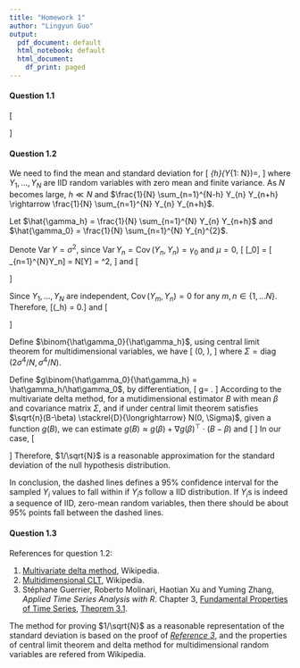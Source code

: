 ```yaml
---
title: "Homework 1"
author: "Lingyun Guo"
output:
  pdf_document: default
  html_notebook: default
  html_document:
    df_print: paged
---
```



#### Question 1.1

\[
\begin{aligned}
\operatorname{Var}\left(\hat{\mu}\left(Y_{1: N}\right)\right) = \operatorname{Var}(\frac{1}{N} \sum_{n=1}^{N} y_{n}) &= \operatorname{Cov}(\frac{1}{N} \sum_{n=1}^{N} y_{n}, \frac{1}{N} \sum_{n=1}^{N} y_{n}) \\
&= \frac{1}{N^2}\operatorname{Cov}(\sum_{n=1}^{N} y_{n}, \sum_{n=1}^{N} y_{n})\\
&= \frac{1}{N^2}\operatorname{Cov}(\sum_{m=1}^{N} y_{m}, \sum_{n=1}^{N} y_{n})\\
&= \frac{1}{N^2}\sum_{m=1}^{N}\sum_{n=1}^{N}\operatorname{Cov}( y_{m},  y_{n})\\
&= \frac{1}{N^2}\left(\sum_{n=1}^N\operatorname{Cov}(y_n, y_n) + 2\sum_{h=1}^{N-1}\sum_{k=h+1}^{N}\operatorname{Cov}(y_h, y_k)\right)\\
&= \frac{1}{N^2}\left(N\gamma_0 + 2\sum_{h=1}^{N-1}\sum_{n=1}^{N-h}\operatorname{Cov}(y_h, y_{n+h}) \right) \\ 
&= \frac{1}{N^2}\left(N\gamma_0 + 2\sum_{h=1}^{N-1}(N-h)\gamma_h \right) \\
&= \frac{1}{N}\gamma_0 + \frac{2}{N^2}\sum_{h=1}^{N-1}(N-h)\gamma_h
\end{aligned}
\]



#### Question 1.2

We need to find the mean and standard deviation for 
\[
\hat{\rho}_{h}\left(Y_{1: N}\right)=\frac{\frac{1}{N} \sum_{n=1}^{N-h} Y_{n} Y_{n+h}}{\frac{1}{N} \sum_{n=1}^{N} Y_{n}^{2}},
\]
where $Y_1, ..., Y_N$ are IID random variables with zero mean and finite variance. As $N$ becomes large, $h \ll N$ and $\frac{1}{N} \sum_{n=1}^{N-h} Y_{n} Y_{n+h} \rightarrow \frac{1}{N} \sum_{n=1}^{N} Y_{n} Y_{n+h}$. 

Let $\hat{\gamma_h} = \frac{1}{N} \sum_{n=1}^{N} Y_{n} Y_{n+h}$ and $\hat{\gamma_0} = \frac{1}{N} \sum_{n=1}^{N} Y_{n}^{2}$.

Denote $\operatorname{Var}Y = \sigma^2$, since $\operatorname{Var}Y_n = \operatorname{Cov}(Y_n, Y_n) = \gamma_0$ and $\mu = 0$, 
\[
\mathbb{E}[\hat\gamma_0] = \mathbb{E}[\frac{1}{N} \sum_{n=1}^{N}\operatorname{Var}Y_n] = \frac{1}{N}\cdot N\cdot\mathbb{E}[\operatorname{Var}Y] = \sigma^2,
\]
and
\[
\begin{aligned}
\operatorname{Var}\hat\gamma_0 = \mathbb{E}[\hat\gamma_0^2] -  \mathbb{E}[\hat\gamma_0]^2 
&= \frac{1}{N^2} \mathbb{E}[(Y_1^2+...+Y_n^2)(Y_1^2+...+Y_n^2)] - \frac{1}{N^2}\mathbb{E}[\sum_{n=1}^NY_n^2]^2 \\
&= \frac{1}{N^2} \mathbb{E}[\sum_{n=1}^NY_n^4] + \frac{1}{N^2}\sum_{n=1}^N\sum_{m\neq n}\mathbb{E}[Y_n^2]\mathbb{E}[Y_m^2] - \frac{1}{N^2}\mathbb{E}[\sum_{n=1}^NY_n^2]^2 \\
&= \frac{1}{N}\mathbb{E}[Y^4] + \frac{N(N-1)}{N^2}\sigma^4 - \sigma^4 \\
&= \frac{3\sigma^4}{N}-\frac{1}{N}\sigma^4 \\
&= \frac{2\sigma^4}{N}
\end{aligned}
\]

Since $Y_1, ..., Y_N$ are independent, $\operatorname{Cov}(Y_m, Y_n) = 0$ for any $m, n\in\{1, ...N\}$. Therefore, 
\[\mathbb{E}(\hat\gamma_h) = 0.\]
and
\[
\begin{aligned}
\operatorname{Var}\hat\gamma_h &= \frac{1}{N^2}\mathbb{E}[(\sum_{n=1}^{N} Y_{n} Y_{n+h})^2] \\
&= \frac{1}{N^2}\sum_{n=1}^{N}\mathbb{E}[Y_n^2]\mathbb{E}[Y_{n+h}^2]\\
&= \frac{\sigma^4}{N}
\end{aligned}
\]

Define $\binom{\hat\gamma_0}{\hat\gamma_h}$, using central limit theorem for multidimensional variables, we have
\[
\sqrt{N} \left[\binom{\hat\gamma_0}{\hat\gamma_h} - \binom{\sigma^2}{0}\right] \sim \mathcal{N}(0, \Sigma),
\]
where $\Sigma = \operatorname{diag}(2\sigma^4/N, \sigma^4/N)$.

Define $g\binom{\hat\gamma_0}{\hat\gamma_h} = \hat\gamma_h/\hat\gamma_0$, by differentiation, 
\[
\nabla g\binom{\hat\gamma_0}{\hat\gamma_h}= \binom{-\frac{\hat\gamma_h}{\hat\gamma_0^{2}}}{\frac{1}{\hat\gamma_0}}.
\]
According to the multivariate delta method, for a mutidimensional estimator $B$ with mean $\beta$ and covariance matrix $\Sigma$, and if under central limit theorem satisfies $\sqrt{n}(B-\beta) \stackrel{D}{\longrightarrow} N(0, \Sigma)$, given a function $g(B)$, we can estimate $g(B) \approx g(\beta)+\nabla g(\beta)^\top \cdot(B-\beta)$ and
\[
\begin{aligned}
\mu_B &\approx g(\beta), \\ 
\sigma_B^2 &\approx \nabla g(\beta)^{\top} \cdot(\Sigma) \cdot \nabla g(\beta)
\end{aligned}
\]
In our case, 
\[
\begin{aligned}
\mu_\rho &= g\binom{\sigma^2}{0} = 0,\\
\sigma_\rho^2 &= [0, 1/\sigma^2]\left[\begin{array}{cc}{2\sigma^{4}/N} & {0} \\ {0} & {\sigma^{4}/N}\end{array}\right]\left[\begin{array}{l}{0} \\ {1/\sigma^2}\end{array}\right] = \frac{1}{N}
\end{aligned}
\]
Therefore, $1/\sqrt{N}$ is a reasonable approximation for the standard deviation of the null hypothesis distribution.

In conclusion, the dashed lines defines a $95\%$ confidence interval for the sampled $Y_i$ values to fall within if $Y_i$s follow a IID distribution. If $Y_i$s is indeed a sequence of IID, zero-mean random variables, then there should be about $95\%$ points fall between the dashed lines.


#### Question 1.3

References for question 1.2:

1. [Multivariate delta method](https://en.wikipedia.org/wiki/Delta_method#Multivariate_delta_method), Wikipedia. 
2. [Multidimensional CLT](https://en.wikipedia.org/wiki/Central_limit_theorem#Multidimensional_CLT), Wikipedia. 
3. Stéphane Guerrier, Roberto Molinari, Haotian Xu and Yuming Zhang, *Applied Time Series Analysis with R*. Chapter 3, [Fundamental Properties of Time Series](https://smac-group.github.io/ts/fundtimeseries.html), [Theorem 3.1](https://smac-group.github.io/ts/proofs.html#appendixa).

The method for proving $1/\sqrt{N}$ as a reasonable representation of the standard deviation is based on the proof of [*Reference 3*](https://smac-group.github.io/ts/proofs.html#appendixa), and the properties of central limit theorem and delta method for multidimensional random variables are refered from Wikipedia.